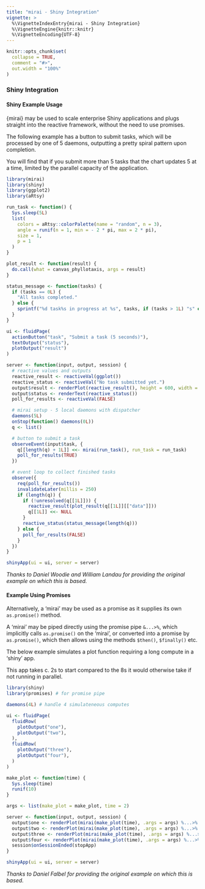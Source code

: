 ```yaml
---
title: "mirai - Shiny Integration"
vignette: >
  %\VignetteIndexEntry{mirai - Shiny Integration}
  %\VignetteEngine{knitr::knitr}
  %\VignetteEncoding{UTF-8}
---
```


```r
knitr::opts_chunk$set(
  collapse = TRUE,
  comment = "#>",
  out.width = "100%"
)
```

### Shiny Integration

#### Shiny Example Usage

{mirai} may be used to scale enterprise Shiny applications and plugs straight into the reactive framework, without the need to use promises.

The following example has a button to submit tasks, which will be processed by one of 5 daemons, outputting a pretty spiral pattern upon completion.

You will find that if you submit more than 5 tasks that the chart updates 5 at a time, limited by the parallel capacity of the application.

```r
library(mirai)
library(shiny)
library(ggplot2)
library(aRtsy)

run_task <- function() {
  Sys.sleep(5L)
  list(
    colors = aRtsy::colorPalette(name = "random", n = 3),
    angle = runif(n = 1, min = - 2 * pi, max = 2 * pi),
    size = 1,
    p = 1
  )
}

plot_result <- function(result) {
  do.call(what = canvas_phyllotaxis, args = result)
}

status_message <- function(tasks) {
  if (tasks == 0L) {
    "All tasks completed."
  } else {
    sprintf("%d task%s in progress at %s", tasks, if (tasks > 1L) "s" else "", format.POSIXct(Sys.time()))
  }
}

ui <- fluidPage(
  actionButton("task", "Submit a task (5 seconds)"),
  textOutput("status"),
  plotOutput("result")
)

server <- function(input, output, session) {
  # reactive values and outputs
  reactive_result <- reactiveVal(ggplot())
  reactive_status <- reactiveVal("No task submitted yet.")
  output$result <- renderPlot(reactive_result(), height = 600, width = 600)
  output$status <- renderText(reactive_status())
  poll_for_results <- reactiveVal(FALSE)

  # mirai setup - 5 local daemons with dispatcher
  daemons(5L)
  onStop(function() daemons(0L))
  q <- list()

  # button to submit a task
  observeEvent(input$task, {
    q[[length(q) + 1L]] <<- mirai(run_task(), run_task = run_task)
    poll_for_results(TRUE)
  })

  # event loop to collect finished tasks
  observe({
    req(poll_for_results())
    invalidateLater(millis = 250)
    if (length(q)) {
      if (!unresolved(q[[1L]])) {
        reactive_result(plot_result(q[[1L]][["data"]]))
        q[[1L]] <<- NULL
      }
      reactive_status(status_message(length(q)))
    } else {
      poll_for_results(FALSE)
    }
  })
}

shinyApp(ui = ui, server = server)
```
*Thanks to Daniel Woodie and William Landau for providing the original example on which this is based.*

#### Example Using Promises

Alternatively, a 'mirai' may be used as a promise as it supplies its own `as.promise()` method.

A 'mirai' may be piped directly using the promise pipe `&...>%`, which implicitly calls `as.promise()` on the 'mirai', or converted into a promise by `as.promise()`, which then allows using the methods `$then()`, `$finally()` etc.

The below example simulates a plot function requiring a long compute in a ‘shiny’ app.

This app takes c. 2s to start compared to the 8s it would otherwise take if not running in parallel.

```r
library(shiny)
library(promises) # for promise pipe

daemons(4L) # handle 4 simulateneous computes

ui <- fluidPage(
  fluidRow(
    plotOutput("one"),
    plotOutput("two"),
  ),
  fluidRow(
    plotOutput("three"),
    plotOutput("four"),
  )
)

make_plot <- function(time) {
  Sys.sleep(time)
  runif(10)
}

args <- list(make_plot = make_plot, time = 2)

server <- function(input, output, session) {
  output$one <- renderPlot(mirai(make_plot(time), .args = args) %...>% plot())
  output$two <- renderPlot(mirai(make_plot(time), .args = args) %...>% plot())
  output$three <- renderPlot(mirai(make_plot(time), .args = args) %...>% plot())
  output$four <- renderPlot(mirai(make_plot(time), .args = args) %...>% plot())
  session$onSessionEnded(stopApp)
}

shinyApp(ui = ui, server = server)
```
*Thanks to Daniel Falbel for providing the original example on which this is based.*
